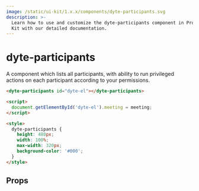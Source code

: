 ```yaml
---
image: /static/ui-kit/1.x.x/components/dyte-participants.svg
description: >-
  Learn how to use and customize the dyte-participants component in ProductDB's UI
  Kit with our detailed documentation.
---
```


# dyte-participants

A component which lists all participants, with ability to
run privileged actions on each participant according to your permissions.

```html
<dyte-participants id="dyte-el"></dyte-participants>

<script>
  document.getElementById('dyte-el').meeting = meeting;
</script>

<style>
  dyte-participants {
    height: 480px;
    width: 100%;
    max-width: 320px;
    background-color: '#000';
  }
</style>
```

## Props

<PropsTable of="dyte-participants" />

<head>
  <title>UI Kit dyte-participants</title>
</head>
